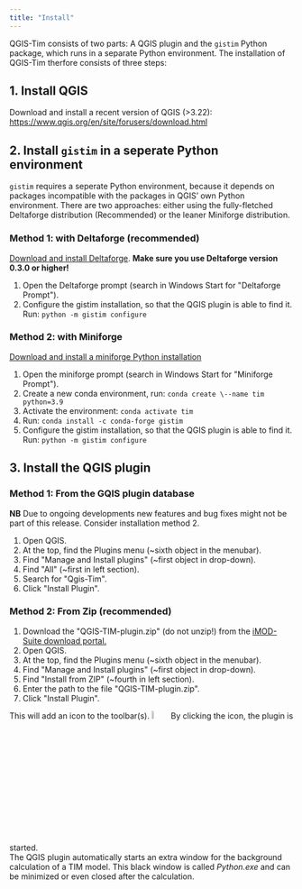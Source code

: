 ```yaml
---
title: "Install"
---
```


QGIS-Tim consists of two parts: A QGIS plugin and the ``gistim`` Python
package, which runs in a separate Python environment. The installation of
QGIS-Tim therfore consists of three steps:

## 1. Install QGIS

Download and install a recent version of QGIS (>3.22):
<https://www.qgis.org/en/site/forusers/download.html>{target="_blank"}

## 2. Install ``gistim`` in a seperate Python environment

``gistim`` requires a seperate Python environment, because it depends on
packages incompatible with the packages in QGIS' own Python environment. There
are two approaches: either using the fully-fletched Deltaforge distribution
(Recommended) or the leaner Miniforge distribution.

### Method 1: with Deltaforge (recommended)

[Download and install Deltaforge](
https://download.deltares.nl/imod-suite/){target="_blank"}. 
**Make sure you use Deltaforge version 0.3.0 or higher!**

1. Open the Deltaforge prompt (search in Windows Start for \"Deltaforge
    Prompt\").
2. Configure the gistim installation, so that the QGIS plugin is able
    to find it. Run: ``python -m gistim configure``

### Method 2: with Miniforge

[Download and install a miniforge Python installation](
https://github.com/conda-forge/miniforge){target="_blank"}


1.  Open the miniforge prompt (search in Windows Start for \"Miniforge
    Prompt\").
2.  Create a new conda environment, run: ``conda create \--name tim python=3.9``
3.  Activate the environment: ``conda activate tim``
4.  Run: ``conda install -c conda-forge gistim``
6.  Configure the gistim installation, so that the QGIS plugin is able
    to find it. Run: ``python -m gistim configure``

## 3. Install the QGIS plugin
 
### Method 1: From the GQIS plugin database 
**NB** Due to ongoing developments new features and bug fixes might not be part of this release. Consider installation method 2.


1.  Open QGIS.
3.  At the top, find the Plugins menu (\~sixth object in the menubar).
4.  Find \"Manage and Install plugins\" (\~first object in drop-down).
5.  Find \"All\" (\~first in left section).
6.  Search for \"Qgis-Tim\".
7.  Click \"Install Plugin\".

### Method 2: From Zip (recommended) 
1.  Download the \"QGIS-TIM-plugin.zip\" (do not unzip!) from the [iMOD-Suite download portal.](https://deltares.thegood.cloud/s/AefTz97ZHbWS4RT){target="_blank"}
2.  Open QGIS.
3.  At the top, find the Plugins menu (\~sixth object in the menubar).
4.  Find \"Manage and Install plugins\" (\~first object in drop-down).
5.  Find \"Install from ZIP\" (\~fourth in left section).
6.  Enter the path to the file \"QGIS-TIM-plugin.zip\".
7.  Click \"Install Plugin\".

This will add an icon to the toolbar(s). ![](figures/tutorial/button-Qgis-tim.png){width=6%}
By clicking the icon, the plugin is started. <br> 
The QGIS plugin automatically starts an extra window for the background calculation of a TIM model. This black window is called *Python.exe* and can be minimized or even closed after the calculation. 
